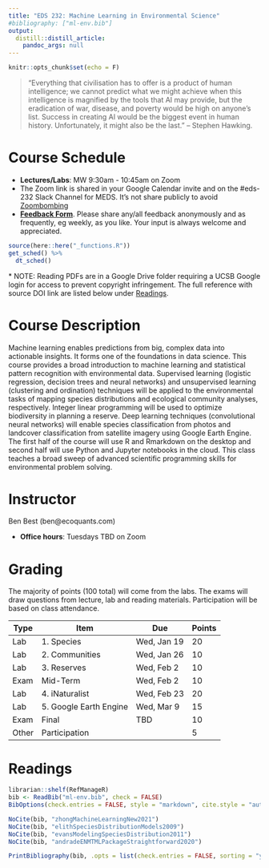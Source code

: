 ```yaml
---
title: "EDS 232: Machine Learning in Environmental Science"
#bibliography: ["ml-env.bib"]
output:
  distill::distill_article:
    pandoc_args: null
---
```


```r
knitr::opts_chunk$set(echo = F)
```

> "Everything that civilisation has to offer is a product of human intelligence; we cannot predict what we might achieve when this intelligence is magnified by the tools that AI may provide, but the eradication of war, disease, and poverty would be high on anyone's list. Success in creating AI would be the biggest event in human history. Unfortunately, it might also be the last." -- Stephen Hawking.

# Course Schedule

-   **Lectures/Labs**: MW 9:30am - 10:45am on Zoom
-   The Zoom link is shared in your Google Calendar invite and on the \#eds-232 Slack Channel for MEDS. It's not share publicly to avoid [Zoombombing](https://en.wikipedia.org/wiki/Zoombombing)
-   [**Feedback Form**](https://forms.gle/GW9SBEXg9fuQvX3A7){target="_blank"}. Please share any/all feedback anonymously and as frequently, eg weekly, as you like. Your input is always welcome and appreciated.

```r
source(here::here("_functions.R"))
get_sched() %>% 
  dt_sched()
```

\* NOTE: Reading PDFs are in a Google Drive folder requiring a UCSB Google login for access to prevent copyright infringement. The full reference with source DOI link are listed below under [Readings](#readings).

# Course Description

Machine learning enables predictions from big, complex data into actionable insights. It forms one of the foundations in data science. This course provides a broad introduction to machine learning and statistical pattern recognition with environmental data. Supervised learning (logistic regression, decision trees and neural networks) and unsupervised learning (clustering and ordination) techniques will be applied to the environmental tasks of mapping species distributions and ecological community analyses, respectively. Integer linear programming will be used to optimize biodiversity in planning a reserve. Deep learning techniques (convolutional neural networks) will enable species classification from photos and landcover classification from satellite imagery using Google Earth Engine. The first half of the course will use R and Rmarkdown on the desktop and second half will use Python and Jupyter notebooks in the cloud. This class teaches a broad sweep of advanced scientific programming skills for environmental problem solving.

# Instructor

Ben Best (ben\@ecoquants.com)

-   **Office hours**: Tuesdays TBD on Zoom

# Grading

The majority of points (100 total) will come from the labs. The exams will draw questions from lecture, lab and reading materials. Participation will be based on class attendance.

| Type  | Item                    | Due         | Points |
|-------|-------------------------|-------------|--------|
| Lab   | 1\. Species             | Wed, Jan 19 | 20     |
| Lab   | 2\. Communities         | Wed, Jan 26 | 10     |
| Lab   | 3\. Reserves            | Wed, Feb 2  | 10     |
| Exam  | Mid-Term                | Wed, Feb 2  | 10     |
| Lab   | 4\. iNaturalist         | Wed, Feb 23 | 20     |
| Lab   | 5\. Google Earth Engine | Wed, Mar 9  | 15     |
| Exam  | Final                   | TBD         | 10     |
| Other | Participation           |             | 5      |

# Readings {#readings}

```r
librarian::shelf(RefManageR)
bib <- ReadBib("ml-env.bib", check = FALSE)
BibOptions(check.entries = FALSE, style = "markdown", cite.style = "authoryear", bib.style = "authoryear")

NoCite(bib, "zhongMachineLearningNew2021")
NoCite(bib, "elithSpeciesDistributionModels2009")
NoCite(bib, "evansModelingSpeciesDistribution2011")
NoCite(bib, "andradeENMTMLPackageStraightforward2020")

PrintBibliography(bib, .opts = list(check.entries = FALSE, sorting = "ynt"))
```
